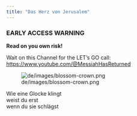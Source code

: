 ```yaml
---
title: "Das Herz von Jerusalem"
---
```


### EARLY ACCESS WARNING
| **Read on you own risk!**
Wait on this Channel for the LET's GO call: <https://www.youtube.com/@MessiahHasReturned>

![de/images/blossom-crown.png](de/images/blossom-crown.png)


| Wie eine Glocke klingt
| weist du erst
| wenn du sie schlägst
